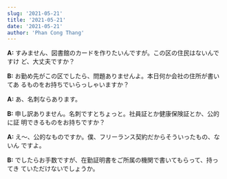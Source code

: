 ```yaml
---
slug: '2021-05-21'
title: '2021-05-21'
date: '2021-05-21'
author: 'Phan Cong Thang'
---
```


**A:** すみません、図書館のカードを作りたいんですが。この区の住民はないんですけ
ど、大丈夫ですか？

**B:** お勤め先がこの区でしたら、問題ありませんよ。本日何か会社の住所が書いてあ
るものをお持ちでいらっしゃいますか？

**A:** あ、名刺ならあります。

**B:** 申し訳ありません。名刺ですとちょっと。社員証とか健康保険証とか、公的に証
明できるものをお持ちですか？

**A:** え〜、公的なものですか。僕、フリーランス契約だからそういったもの、ないん
ですよ。

**B:** でしたらお手数ですが、在勤証明書をご所属の機関で書いてもらって、持ってき
ていただけないでしょうか。
